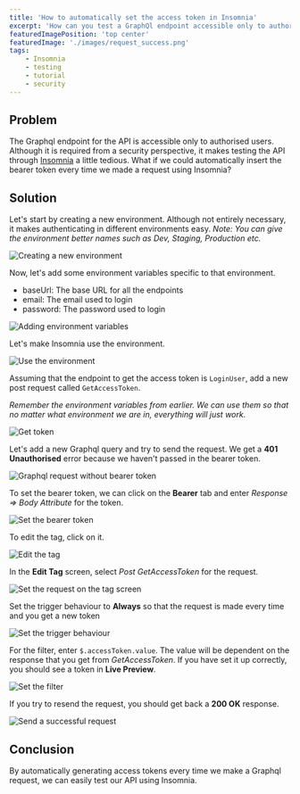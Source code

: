 ```yaml
---
title: 'How to automatically set the access token in Insomnia'
excerpt: 'How can you test a GraphQl endpoint accessible only to authorised users in Insomnia to test your requests (without jumping through hoops).'
featuredImagePosition: 'top center'
featuredImage: './images/request_success.png'
tags:
    - Insomnia
    - testing
    - tutorial
    - security
---
```


## Problem

The Graphql endpoint for the API is accessible only to authorised users. Although it is required from a security perspective, it makes testing the API through [Insomnia](https://insomnia.rest/) a little tedious. What if we could automatically insert the bearer token every time we made a request using Insomnia?

## Solution

Let's start by creating a new environment. Although not entirely necessary, it makes authenticating in different environments easy. _Note: You can give the environment better names such as Dev, Staging, Production etc._

![Creating a new environment](./images/new_environment.png)

Now, let's add some environment variables specific to that environment.

-   baseUrl: The base URL for all the endpoints
-   email: The email used to login
-   password: The password used to login

![Adding environment variables](./images/environment_variables.png)

Let's make Insomnia use the environment.

![Use the environment](./images/use_environment.png)

Assuming that the endpoint to get the access token is `LoginUser`, add a new post request called `GetAccessToken`.

_Remember the environment variables from earlier. We can use them so that no matter what environment we are in, everything will just work._

![Get token](./images/get_token.png)

Let's add a new Graphql query and try to send the request. We get a **401 Unauthorised** error because we haven't passed in the bearer token.

![Graphql request without bearer token](./images/unauthorised.png)

To set the bearer token, we can click on the **Bearer** tab and enter _Response ⇒ Body Attribute_ for the token.

![Set the bearer token](./images/set_token.png)

To edit the tag, click on it.

![Edit the tag](./images/edit_tag.png)

In the **Edit Tag** screen, select _Post GetAccessToken_ for the request.

![Set the request on the tag screen](./images/set_tag_request.png)

Set the trigger behaviour to **Always** so that the request is made every time and you get a new token

![Set the trigger behaviour](./images/trigger.png)

For the filter, enter `$.accessToken.value`. The value will be dependent on the response that you get from _GetAccessToken_. If you have set it up correctly, you should see a token in **Live Preview**.

![Set the filter](./images/filter.png)

If you try to resend the request, you should get back a **200 OK** response.

![Send a successful request](./images/request_success.png)

## Conclusion

By automatically generating access tokens every time we make a Graphql request, we can easily test our API using Insomnia.
